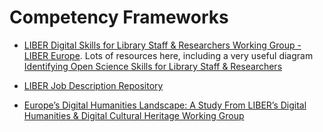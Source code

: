 # Competency Frameworks {.unnumbered}

- [LIBER Digital Skills for Library Staff & Researchers Working Group - LIBER Europe](https://eur03.safelinks.protection.outlook.com/?url=https%3A%2F%2Flibereurope.eu%2Fworking-group%2Fliber-digital-skills-services-working-group%2F&data=05%7C01%7Cp.a.f.verhaar%40library.leidenuniv.nl%7C8c67963bd3a647e3b5dd08dbb51fc510%7Cca2a7f76dbd74ec091086b3d524fb7c8%7C0%7C0%7C638302921120095919%7CUnknown%7CTWFpbGZsb3d8eyJWIjoiMC4wLjAwMDAiLCJQIjoiV2luMzIiLCJBTiI6Ik1haWwiLCJXVCI6Mn0%3D%7C3000%7C%7C%7C&sdata=0HrnGgZXFROtGNsLPUOqDyupzGD%2FmAFpqqXaEguoHqM%3D&reserved=0). Lots of resources here, including a very useful diagram [Identifying Open Science Skills for Library Staff & Researchers](https://eur03.safelinks.protection.outlook.com/?url=https%3A%2F%2Flibereurope.eu%2Farticle%2Fopen-science-skills-diagram%2F&data=05%7C01%7Cp.a.f.verhaar%40library.leidenuniv.nl%7C8c67963bd3a647e3b5dd08dbb51fc510%7Cca2a7f76dbd74ec091086b3d524fb7c8%7C0%7C0%7C638302921120095919%7CUnknown%7CTWFpbGZsb3d8eyJWIjoiMC4wLjAwMDAiLCJQIjoiV2luMzIiLCJBTiI6Ik1haWwiLCJXVCI6Mn0%3D%7C3000%7C%7C%7C&sdata=qhYKTHnbPLSQXs%2Bmk%2BiLaNM8F77XVbaRScTb7evTOOQ%3D&reserved=0) 

- [LIBER Job Description Repository](https://eur03.safelinks.protection.outlook.com/?url=https%3A%2F%2Flibereurope.eu%2Fjob-descriptions%2F%23descriptions&data=05%7C01%7Cp.a.f.verhaar%40library.leidenuniv.nl%7C8c67963bd3a647e3b5dd08dbb51fc510%7Cca2a7f76dbd74ec091086b3d524fb7c8%7C0%7C0%7C638302921120095919%7CUnknown%7CTWFpbGZsb3d8eyJWIjoiMC4wLjAwMDAiLCJQIjoiV2luMzIiLCJBTiI6Ik1haWwiLCJXVCI6Mn0%3D%7C3000%7C%7C%7C&sdata=RhdU9FGrP6kqaOZurBcGCcn7sa3dLO8wVd6TAbUyW9o%3D&reserved=0)

- [Europe's Digital Humanities Landscape: A Study From LIBER's Digital Humanities & Digital Cultural Heritage Working Group](https://eur03.safelinks.protection.outlook.com/?url=https%3A%2F%2Fzenodo.org%2Frecord%2F3247286%23.ZGXqS7XMJjS&data=05%7C01%7Cp.a.f.verhaar%40library.leidenuniv.nl%7C8c67963bd3a647e3b5dd08dbb51fc510%7Cca2a7f76dbd74ec091086b3d524fb7c8%7C0%7C0%7C638302921120095919%7CUnknown%7CTWFpbGZsb3d8eyJWIjoiMC4wLjAwMDAiLCJQIjoiV2luMzIiLCJBTiI6Ik1haWwiLCJXVCI6Mn0%3D%7C3000%7C%7C%7C&sdata=qdXTBVZTwJltthx%2BlUldAEi91Q5yAT%2Fq0%2FybwW0V9Fs%3D&reserved=0) 

